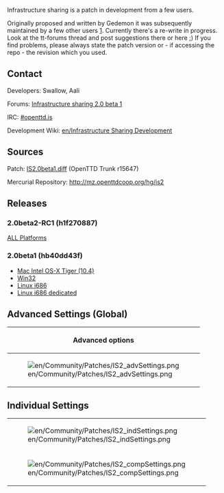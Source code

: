 {{en/Current}}
{{en/Warning|Savegames which are created with this branch might no longer work in subsequent versions. They will for sure not work in trunk, even after IS has been merged into trunk<br>Also, please bear in mind that savegames from trunk might not work in the patched version}}

Infrastructure sharing is a patch in development from a few users.

Originally proposed and written by Gedemon it was subsequently maintained by a few other users [http://www.tt-forums.net/viewtopic.php?f=33&t=37455]. Currently there's a re-write in progress. Look at the tt-forums thread and post suggestions there or here ;) If you find problems, please always state the patch version or - if accessing the repo - the revision which you used. 

==Contact==
Developers: Swallow, Aali

Forums: [http://www.tt-forums.net/viewtopic.php?f=33&t=42254 Infrastructure sharing 2.0 beta 1]

IRC: [irc://irc.oftc.net/openttd.is #openttd.is]

Development Wiki: [[en/Infrastructure Sharing Development]]

==Sources==
Patch: [http://www.tt-forums.net/download/file.php?id=107263 IS2.0beta1.diff] (OpenTTD Trunk r15647)

Mercurial Repository: http://mz.openttdcoop.org/hg/is2
==Releases==
===2.0beta2-RC1 (h1f270887)===
[http://openttd.ammler.ch/is2/h1f270887/ ALL Platforms]

===2.0beta1 (hb40dd43f)===
* [http://www.tt-forums.net/download/file.php?id=107264 Mac Intel OS-X Tiger (10.4)]
* [http://www.tt-forums.net/download/file.php?id=107266 Win32]
* [http://www.tt-forums.net/download/file.php?id=107268 Linux i686]
* [http://www.tt-forums.net/download/file.php?id=107899 Linux i686 dedicated]

==Advanced Settings (Global)==
{| border = "1"
!colspan="4"| Advanced options
|-
| rowspan="11" |[[File:en/Community/Patches/IS2 advSettings.png]] ||'''Option''' (sharing.) || '''Default''' || '''Description'''
|-
| enable_sharing || false || enables sharing feature
|-
| individual_allowed || false || enable individual settings (see next 2 images
|-
| new_individual_delay || 12 || delay (in months) until individual changes take effect
|-
| rail_sharing || none || enables sharing of rail, +depot, +station or all
|-
| road_sharing || false || enables road stops and depot sharing
|-
| water_sharing || false || enables docks and ship depot sharing
|-
| rail_fee || 100 || monthly fee per tile ?
|-
| road_fee || 100 || road stops fee per day
|-
| water_fee || 100 || daily fee for docks
|-
| air_fee || 100 || daily fee for airports
|}

==Individual Settings==
{|
|-
| [[File:en/Community/Patches/IS2 indSettings.png]]
|- 
| [[File:en/Community/Patches/IS2 compSettings.png]]
|}